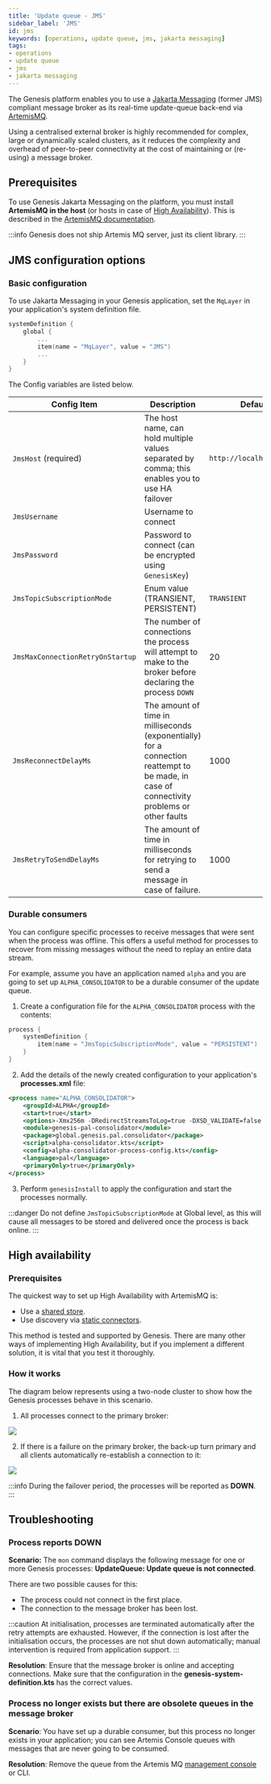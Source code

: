 ```yaml
---
title: 'Update queue - JMS'
sidebar_label: 'JMS'
id: jms
keywords: [operations, update queue, jms, jakarta messaging]
tags:
- operations
- update queue
- jms
- jakarta messaging
---
```


The Genesis platform enables you to use a [Jakarta Messaging](https://en.wikipedia.org/wiki/Jakarta_Messaging) (former JMS) compliant message broker as its real-time update-queue back-end via [ArtemisMQ](https://activemq.apache.org/components/artemis/).

Using a centralised external broker is highly recommended for complex, large or dynamically scaled clusters, as it reduces the complexity and overhead of peer-to-peer connectivity at the cost of maintaining or (re-using) a message broker.

## Prerequisites

To use Genesis Jakarta Messaging on the platform, you must install **ArtemisMQ in the host** (or hosts in case of [High Availability](#high-availability)). This is described in the [ArtemisMQ documentation](https://activemq.apache.org/components/artemis/documentation/).

:::info
Genesis does not ship Artemis MQ server, just its client library.
:::

## JMS configuration options

### Basic configuration

To use Jakarta Messaging in your Genesis application, set the `MqLayer` in your application's system definition file.

```kotlin {title="genesis-system-definition.kts"}
systemDefinition {
    global {
        ...
        item(name = "MqLayer", value = "JMS")
        ...
    }
}
```

The Config variables are listed below.

| Config Item                      | Description                          | Default                  |
|----------------------------------|--------------------------------------|--------------------------|
| `JmsHost` (required)             | The host name, can hold multiple values separated by comma; this enables you to use HA failover | `http://localhost:61616` |
| `JmsUsername`                    | Username to connect | |
| `JmsPassword`                    | Password to connect (can be encrypted using `GenesisKey`) | |
| `JmsTopicSubscriptionMode`       | Enum value (TRANSIENT, PERSISTENT) | `TRANSIENT`|
| `JmsMaxConnectionRetryOnStartup` | The number of connections the process will attempt to make to the broker before declaring the process `DOWN` | 20 |
| `JmsReconnectDelayMs`            | The amount of time in milliseconds (exponentially) for a connection reattempt to be made, in case of connectivity problems or other faults | 1000 |
| `JmsRetryToSendDelayMs`          | The amount of time in milliseconds for retrying to send a message in case of failure. | 1000 |

### Durable consumers

You can configure specific processes to receive messages that were sent when the process was offline. This offers a useful method for processes to recover from missing messages without the need to replay an entire data stream.

For example, assume you have an application named `alpha` and you are going to set up `ALPHA_CONSOLIDATOR` to be a durable consumer of the update queue.

1. Create a configuration file for the `ALPHA_CONSOLIDATOR` process with the contents:

```kotlin {title="alpha-consolidator-process-config.kts"}
process {
    systemDefinition {
        item(name = "JmsTopicSubscriptionMode", value = "PERSISTENT")
    }
}
```

2. Add the details of the newly created configuration to your application's **processes.xml** file:

```xml {title="procesess.xml"} {8}
<process name="ALPHA_CONSOLIDATOR">
    <groupId>ALPHA</groupId>
    <start>true</start>
    <options>-Xmx256m -DRedirectStreamsToLog=true -DXSD_VALIDATE=false -agentlib:jdwp=transport=dt_socket,server=y,suspend=n,address=*:5106</options>
    <module>genesis-pal-consolidator</module>
    <package>global.genesis.pal.consolidator</package>
    <script>alpha-consolidator.kts</script>
    <config>alpha-consolidator-process-config.kts</config>
    <language>pal</language>
    <primaryOnly>true</primaryOnly>
</process>
```

3. Perform `genesisInstall` to apply the configuration and start the processes normally.

:::danger
Do not define `JmsTopicSubscriptionMode` at Global level, as this will cause all messages to be stored and delivered once the process is back online.
:::

## High availability

### Prerequisites

The quickest way to set up High Availability with ArtemisMQ is:

- Use a [shared store](https://activemq.apache.org/components/artemis/documentation/latest/ha.html#replication).
- Use discovery via [static connectors](https://activemq.apache.org/components/artemis/documentation/latest/clusters.html#discovery-using-static-connectors).

This method is tested and supported by Genesis. There are many other ways of implementing High Availability, but if you implement a different solution, it is vital that you test it thoroughly.

### How it works

The diagram below represents using a two-node cluster to show how the Genesis processes behave in this scenario.

1. All processes connect to the primary broker:

![](/img/jms-fail-over-primary.png)

2. If there is a failure on the primary broker, the back-up turn primary and all clients automatically re-establish a connection to it:

![](/img/jms-fail-over-backup.png)

:::info
During the failover period, the processes will be reported as **DOWN**.
:::

## Troubleshooting

### Process reports DOWN

**Scenario:** The `mon` command displays the following message for one or more Genesis processes: **UpdateQueue: Update queue is not connected**.

There are two possible causes for this:

- The process could not connect in the first place.
- The connection to the message broker has been lost.

:::caution
At initialisation, processes are terminated automatically after the retry attempts are exhausted. However, if the connection is lost after the initialisation occurs, the processes are not shut down automatically; manual intervention is required from application support.
:::

**Resolution**: Ensure that the message broker is online and accepting connections. Make sure that the configuration in the **genesis-system-definition.kts** has the correct values.

### Process no longer exists but there are obsolete queues in the message broker

**Scenario**: You have set up a durable consumer, but this process no longer exists in your application; you can see Artemis Console queues with messages that are never going to be consumed.

**Resolution**: Remove the queue from the Artemis MQ [management console](https://activemq.apache.org/components/artemis/documentation/latest/management-console.html) or CLI.
